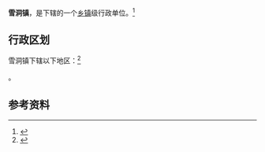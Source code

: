 {{multiple issues|
{{expand|time=2013-03-22T16:25:58+00:00}}
{{expert|time=2013-03-22T16:25:58+00:00}}
{{trivia|time=2013-03-22T16:25:58+00:00}}
}}
{{中国乡级行政区|52/26/24/104/000}}

'''雪洞镇'''，是{{PRC admin/fullname|52/26/24/104/000|3}}下辖的一个[[乡镇|乡镇]]级行政单位。<ref>{{PRC admin/ref sgc|{{PRC admin/parent|52/26/24/104/000}}}}</ref>

== 行政区划 ==

雪洞镇下辖以下地区：<ref>{{PRC admin/ref sgc|52/26/24/104/000}}</ref>

{{PRC admin/children|52/26/24/104/000}}。

== 参考资料 ==

{{reflist}}

{{行政区划小作品}}
{{PRC admin/navcat|52/26/24/104/000}}